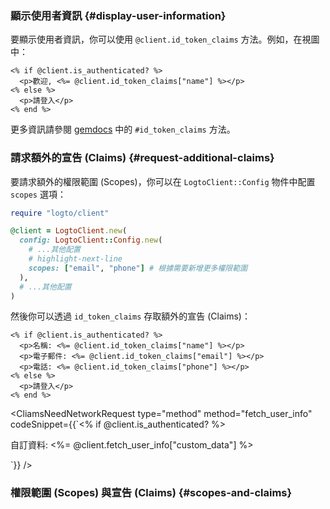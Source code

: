 

### 顯示使用者資訊 \{#display-user-information}

要顯示使用者資訊，你可以使用 `@client.id_token_claims` 方法。例如，在視圖中：

```erb title="app/views/sample/index.html.erb"
<% if @client.is_authenticated? %>
  <p>歡迎, <%= @client.id_token_claims["name"] %></p>
<% else %>
  <p>請登入</p>
<% end %>
```

更多資訊請參閱 [gemdocs](https://gemdocs.org/gems/logto/latest) 中的 `#id_token_claims` 方法。

### 請求額外的宣告 (Claims) \{#request-additional-claims}

<FindUserInfoMissing method="id_token_claims" />

<ScopesAndClaimsIntroduction />

要請求額外的權限範圍 (Scopes)，你可以在 `LogtoClient::Config` 物件中配置 `scopes` 選項：

```ruby
require "logto/client"

@client = LogtoClient.new(
  config: LogtoClient::Config.new(
    # ...其他配置
    # highlight-next-line
    scopes: ["email", "phone"] # 根據需要新增更多權限範圍
  ),
  # ...其他配置
)
```

然後你可以透過 `id_token_claims` 存取額外的宣告 (Claims)：

```erb title="app/views/sample/index.html.erb"
<% if @client.is_authenticated? %>
  <p>名稱: <%= @client.id_token_claims["name"] %></p>
  <p>電子郵件: <%= @client.id_token_claims["email"] %></p>
  <p>電話: <%= @client.id_token_claims["phone"] %></p>
<% else %>
  <p>請登入</p>
<% end %>
```

<CliamsNeedNetworkRequest
  type="method"
  method="fetch_user_info"
  codeSnippet={<CodeBlock language="erb" title="app/views/sample/index.html.erb">{`<% if @client.is_authenticated? %>
  <p>自訂資料: <%= @client.fetch_user_info["custom_data"] %></p>
<!-- ... -->`}</CodeBlock>}
/>

### 權限範圍 (Scopes) 與宣告 (Claims) \{#scopes-and-claims}

<ScopesAndClaims />
